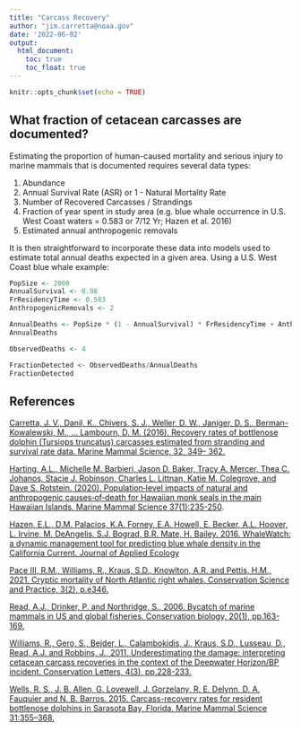 ```yaml
---
title: "Carcass Recovery"
author: "jim.carretta@noaa.gov"
date: '2022-06-02'
output:
  html_document:
    toc: true
    toc_float: true
---
```


```r
knitr::opts_chunk$set(echo = TRUE)
```

## What fraction of cetacean carcasses are documented?

Estimating the proportion of human-caused mortality and serious injury to marine mammals that is documented requires several data types:

1.    Abundance
2.    Annual Survival Rate (ASR) or 1 - Natural Mortality Rate
3.    Number of Recovered Carcasses / Strandings
4.    Fraction of year spent in study area (e.g. blue whale occurrence in U.S. West Coast waters = 0.583 or 7/12 Yr; Hazen et al. 2016)
5.    Estimated annual anthropogenic removals

It is then straightforward to incorporate these data into models used to estimate total annual deaths expected in a given area.
Using a U.S. West Coast blue whale example:

```r
PopSize <- 2000
AnnualSurvival <- 0.98
FrResidencyTime <- 0.583
AnthropogenicRemovals <- 2

AnnualDeaths <- PopSize * (1 - AnnualSurvival) * FrResidencyTime + AnthropogenicRemovals
AnnualDeaths

ObservedDeaths <- 4

FractionDetected <- ObservedDeaths/AnnualDeaths
FractionDetected

```



## References

[Carretta, J. V., Danil, K., Chivers, S. J., Weller, D. W., Janiger, D. S., Berman-Kowalewski, M., … Lambourn, D. M. (2016). Recovery rates of bottlenose dolphin (Tursiops truncatus) carcasses estimated from stranding and survival rate data. Marine Mammal Science, 32, 349– 362.](https://doi.org/10.1111/mms.12264)

[Harting, A.L., Michelle M. Barbieri, Jason D. Baker, Tracy A. Mercer, Thea C. Johanos, Stacie J. Robinson, Charles L. Littnan, Katie M. Colegrove, and Dave S. Rotstein. (2020). Population‐level impacts of natural and anthropogenic causes‐of‐death for Hawaiian monk seals in the main Hawaiian Islands, Marine Mammal Science 37(1):235-250](https://onlinelibrary.wiley.com/doi/full/10.1111/mms.12742).

[Hazen, E.L., D.M. Palacios, K.A. Forney, E.A. Howell, E. Becker, A.L. Hoover, L. Irvine, M. DeAngelis, S.J. Bograd, B.R. Mate, H. Bailey. 2016. WhaleWatch: a dynamic management tool for predicting blue whale density in the California Current. Journal of Applied Ecology](https://besjournals.onlinelibrary.wiley.com/doi/full/10.1111/1365-2664.12820)

[Pace III, R.M., Williams, R., Kraus, S.D., Knowlton, A.R. and Pettis, H.M., 2021. Cryptic mortality of North Atlantic right whales. Conservation Science and Practice, 3(2), p.e346.](https://conbio.onlinelibrary.wiley.com/doi/full/10.1111/csp2.346)

[Read, A.J., Drinker, P. and Northridge, S., 2006. Bycatch of marine mammals in US and global fisheries. Conservation biology, 20(1), pp.163-169.](https://conbio.onlinelibrary.wiley.com/doi/10.1111/j.1523-1739.2006.00338.x)

[Williams, R., Gero, S., Bejder, L., Calambokidis, J., Kraus, S.D., Lusseau, D., Read, A.J. and Robbins, J., 2011. Underestimating the damage: interpreting cetacean carcass recoveries in the context of the Deepwater Horizon/BP incident. Conservation Letters, 4(3), pp.228-233.](https://doi.org/10.1111/j.1755-263X.2011.00168.x)

[Wells, R. S., J. B. Allen, G. Lovewell, J. Gorzelany, R. E. Delynn, D. A. Fauquier and N. B. Barros. 2015. Carcass-recovery rates for resident bottlenose dolphins in Sarasota Bay, Florida. Marine Mammal Science 31:355–368.](https://onlinelibrary.wiley.com/doi/10.1111/mms.12142)



